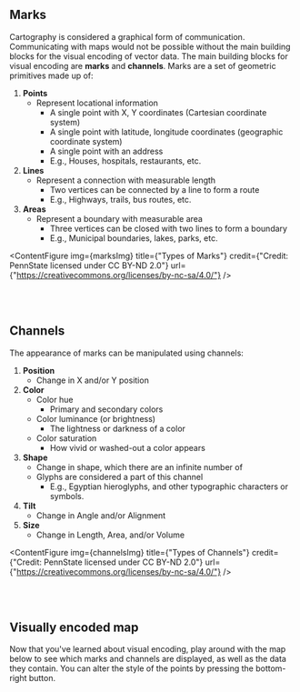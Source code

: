 
## Marks

Cartography is considered a graphical form of communication. Communicating with maps would not be possible without the main building blocks for the visual encoding of vector data. The main building blocks for visual encoding are **marks** and **channels**. Marks are a set of geometric primitives made up of:

1. **Points**
   - Represent locational information
     - A single point with X, Y coordinates (Cartesian coordinate system)
     - A single point with latitude, longitude coordinates (geographic coordinate system)
     - A single point with an address
     - E.g., Houses, hospitals, restaurants, etc.
2. **Lines**
   - Represent a connection with measurable length
     - Two vertices can be connected by a line to form a route
     - E.g., Highways, trails, bus routes, etc.
3. **Areas**
   - Represent a boundary with measurable area
     - Three vertices can be closed with two lines to form a boundary
     - E.g., Municipal boundaries, lakes, parks, etc.

<ContentFigure
  img={marksImg}
  title={"Types of Marks"}
  credit={"Credit: PennState licensed under CC BY-ND 2.0"}
  url={"https://creativecommons.org/licenses/by-nc-sa/4.0/"}
/>

<br></br>

## Channels

The appearance of marks can be manipulated using channels:

1. **Position**
   - Change in X and/or Y position
2. **Color**
   - Color hue
     - Primary and secondary colors
   - Color luminance (or brightness)
     - The lightness or darkness of a color
   - Color saturation
     - How vivid or washed-out a color appears
3. **Shape**
   - Change in shape, which there are an infinite number of
   - Glyphs are considered a part of this channel
     - E.g., Egyptian hieroglyphs, and other typographic characters or symbols.
4. **Tilt**
   - Change in Angle and/or Alignment
5. **Size**
   - Change in Length, Area, and/or Volume

<ContentFigure
  img={channelsImg}
  title={"Types of Channels"}
  credit={"Credit: PennState licensed under CC BY-ND 2.0"}
  url={"https://creativecommons.org/licenses/by-nc-sa/4.0/"}
/>

<br></br>

## Visually encoded map

Now that you've learned about visual encoding, play around with the map below to see which marks and channels are displayed, as well as the data they contain. You can alter the style of the points by pressing the bottom-right button.

<VisualVariables />

<br></br>
